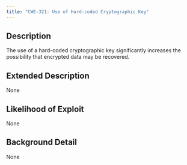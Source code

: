 ```yaml
---
title: "CWE-321: Use of Hard-coded Cryptographic Key"
---
```


## Description
The use of a hard-coded cryptographic key significantly increases the possibility that encrypted data may be recovered.

## Extended Description
None

## Likelihood of Exploit
None

## Background Detail
None
        